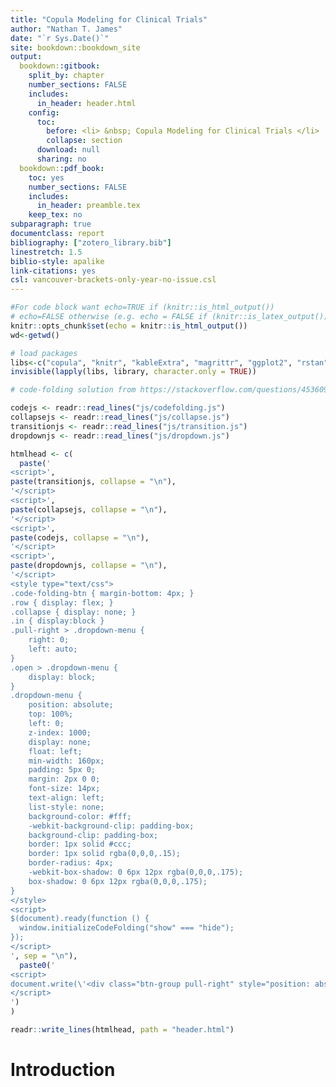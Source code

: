 ```yaml
---
title: "Copula Modeling for Clinical Trials"
author: "Nathan T. James"
date: "`r Sys.Date()`"
site: bookdown::bookdown_site
output: 
  bookdown::gitbook:
    split_by: chapter
    number_sections: FALSE
    includes:
      in_header: header.html
    config:
      toc:
        before: <li> &nbsp; Copula Modeling for Clinical Trials </li>
        collapse: section
      download: null
      sharing: no    
  bookdown::pdf_book:
    toc: yes
    number_sections: FALSE
    includes:
      in_header: preamble.tex
    keep_tex: no
subparagraph: true
documentclass: report
bibliography: ["zotero_library.bib"]
linestretch: 1.5
biblio-style: apalike
link-citations: yes
csl: vancouver-brackets-only-year-no-issue.csl
---
```


```r
#For code block want echo=TRUE if (knitr::is_html_output())
# echo=FALSE otherwise (e.g. echo = FALSE if (knitr::is_latex_output()))
knitr::opts_chunk$set(echo = knitr::is_html_output())
wd<-getwd()

# load packages
libs<-c("copula", "knitr", "kableExtra", "magrittr", "ggplot2", "rstan", "plotly", "bayesplot", "ggExtra")
invisible(lapply(libs, library, character.only = TRUE))
```

```r
# code-folding solution from https://stackoverflow.com/questions/45360998/code-folding-in-bookdown

codejs <- readr::read_lines("js/codefolding.js")
collapsejs <- readr::read_lines("js/collapse.js")
transitionjs <- readr::read_lines("js/transition.js")
dropdownjs <- readr::read_lines("js/dropdown.js")

htmlhead <- c(
  paste('
<script>',
paste(transitionjs, collapse = "\n"),
'</script>
<script>',
paste(collapsejs, collapse = "\n"),
'</script>
<script>',
paste(codejs, collapse = "\n"),
'</script>
<script>',
paste(dropdownjs, collapse = "\n"),
'</script>
<style type="text/css">
.code-folding-btn { margin-bottom: 4px; }
.row { display: flex; }
.collapse { display: none; }
.in { display:block }
.pull-right > .dropdown-menu {
    right: 0;
    left: auto;
}
.open > .dropdown-menu {
    display: block;
}
.dropdown-menu {
    position: absolute;
    top: 100%;
    left: 0;
    z-index: 1000;
    display: none;
    float: left;
    min-width: 160px;
    padding: 5px 0;
    margin: 2px 0 0;
    font-size: 14px;
    text-align: left;
    list-style: none;
    background-color: #fff;
    -webkit-background-clip: padding-box;
    background-clip: padding-box;
    border: 1px solid #ccc;
    border: 1px solid rgba(0,0,0,.15);
    border-radius: 4px;
    -webkit-box-shadow: 0 6px 12px rgba(0,0,0,.175);
    box-shadow: 0 6px 12px rgba(0,0,0,.175);
}
</style>
<script>
$(document).ready(function () {
  window.initializeCodeFolding("show" === "hide");
});
</script>
', sep = "\n"),
  paste0('
<script>
document.write(\'<div class="btn-group pull-right" style="position: absolute; top: 20%; right: 2%; z-index: 200"><button type="button" class="btn btn-default btn-xs dropdown-toggle" data-toggle="dropdown" aria-haspopup="true" aria-expanded="true" data-_extension-text-contrast=""><span>Toggle All Code</span> <span class="caret"></span></button><ul class="dropdown-menu" style="min-width: 70px;"><li><a id="rmd-show-all-code" href="#">Show All</a></li><li><a id="rmd-hide-all-code" href="#">Hide All</a></li></ul></div>\')
</script>
')
)

readr::write_lines(htmlhead, path = "header.html")
```

# Introduction
